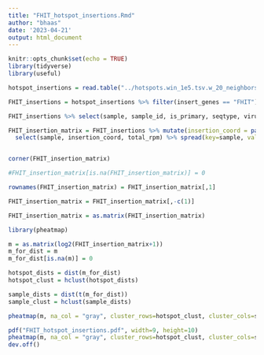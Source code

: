 ```yaml
---
title: "FHIT_hotspot_insertions.Rmd"
author: "bhaas"
date: '2023-04-21'
output: html_document
---
```


```r
knitr::opts_chunk$set(echo = TRUE)
library(tidyverse)
library(useful)
```


```r

hotspot_insertions = read.table("../hotspots.win_1e5.tsv.w_20_neighbors.regrouped_by_insert_gene.gz", header=T, sep="\t", stringsAsFactors = F)

```


```r

FHIT_insertions = hotspot_insertions %>% filter(insert_genes == "FHIT")

```


```r

FHIT_insertions %>% select(sample, sample_id, is_primary, seqtype, virus_genome, human_coord, virus_coord, total, total_rpm)


```


```r

FHIT_insertion_matrix = FHIT_insertions %>% mutate(insertion_coord = paste0(virus_genome, ":", virus_coord, "^", human_coord)) %>%
  select(sample, insertion_coord, total_rpm) %>% spread(key=sample, value=total_rpm)


corner(FHIT_insertion_matrix)
```
```r

#FHIT_insertion_matrix[is.na(FHIT_insertion_matrix)] = 0

rownames(FHIT_insertion_matrix) = FHIT_insertion_matrix[,1]

FHIT_insertion_matrix = FHIT_insertion_matrix[,-c(1)]

FHIT_insertion_matrix = as.matrix(FHIT_insertion_matrix)

```

```r
library(pheatmap)

m = as.matrix(log2(FHIT_insertion_matrix+1))
m_for_dist = m
m_for_dist[is.na(m)] = 0

hotspot_dists = dist(m_for_dist)
hotspot_clust = hclust(hotspot_dists)

sample_dists = dist(t(m_for_dist))
sample_clust = hclust(sample_dists)

pheatmap(m, na_col = "gray", cluster_rows=hotspot_clust, cluster_cols=sample_clust)


```


```r
pdf("FHIT_hotspot_insertions.pdf", width=9, height=10)
pheatmap(m, na_col = "gray", cluster_rows=hotspot_clust, cluster_cols=sample_clust)
dev.off()


```




